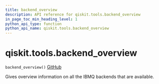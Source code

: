 ```yaml
---
title: backend_overview
description: API reference for qiskit.tools.backend_overview
in_page_toc_min_heading_level: 1
python_api_type: function
python_api_name: qiskit.tools.backend_overview
---
```


# qiskit.tools.backend\_overview

<span id="qiskit.tools.backend_overview" />

`backend_overview()` [GitHub](https://github.com/qiskit/qiskit/tree/stable/0.20/qiskit/tools/monitor/overview.py "view source code")

Gives overview information on all the IBMQ backends that are available.

